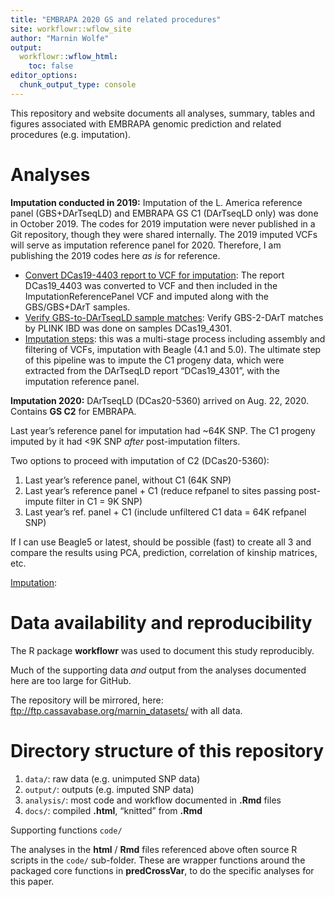 ```yaml
---
title: "EMBRAPA 2020 GS and related procedures"
site: workflowr::wflow_site
author: "Marnin Wolfe"
output:
  workflowr::wflow_html:
    toc: false
editor_options:
  chunk_output_type: console
---
```


This repository and website documents all analyses, summary, tables and figures associated with EMBRAPA genomic prediction and related procedures (e.g. imputation). 

# Analyses


**Imputation conducted in 2019:** Imputation of the L. America reference panel (GBS+DArTseqLD) and EMBRAPA GS C1 (DArTseqLD only) was done in October 2019. The codes for 2019 imputation were never published in a Git repository, though they were shared internally. The 2019 imputed VCFs will serve as imputation reference panel for 2020. Therefore, I am publishing the 2019 codes here _as is_ for reference.

  * [Convert DCas19-4403 report to VCF for imputation](convertDCas19_4403_ToVCF_102419.html): The report DCas19_4403 was converted to VCF and then included in the ImputationReferencePanel VCF and imputed along with the GBS/GBS+DArT samples.
  * [Verify GBS-to-DArTseqLD sample matches](Verify_gbs2dart_sampleMatches_EMBRAPA_102419.html): Verify GBS-2-DArT matches by PLINK IBD was done on samples DCas19_4301.
  * [Imputation steps](Imputation_EMBRAPA_102419.html): this was a multi-stage process including assembly and filtering of VCFs, imputation with Beagle (4.1 and 5.0). The ultimate step of this pipeline was to impute the C1 progeny data, which were extracted from the DArTseqLD report "DCas19_4301", with the imputation reference panel.

**Imputation 2020:** DArTseqLD (DCas20-5360) arrived on Aug. 22, 2020. Contains **GS C2** for EMBRAPA. 

Last year's reference panel for imputation had ~64K SNP. The C1 progeny imputed by it had <9K SNP _after_ post-imputation filters.

Two options to proceed with imputation of C2 (DCas20-5360):

1. Last year's reference panel, without C1 (64K SNP)
2. Last year's reference panel + C1 (reduce refpanel to sites passing post-impute filter in C1 = 9K SNP)
3. Last year's ref. panel + C1 (include unfiltered C1 data = 64K refpanel SNP)

If I can use Beagle5 or latest, should be possible (fast) to create all 3 and compare the results using PCA, prediction, correlation of kinship matrices, etc.

[Imputation](imputation.html):  


# Data availability and reproducibility

The R package **workflowr** was used to document this study reproducibly. 

Much of the supporting data _and_ output from the analyses documented here are too large for GitHub. 

The repository will be mirrored, here:  [ftp://ftp.cassavabase.org/marnin_datasets/](ftp://ftp.cassavabase.org/marnin_datasets/) with all data.

# Directory structure of this repository

1. `data/`: raw data (e.g. unimputed SNP data)
2. `output/`: outputs (e.g. imputed SNP data)
3. `analysis/`: most code and workflow documented in **.Rmd** files
4. `docs/`: compiled **.html**, "knitted" from **.Rmd**

Supporting functions `code/`

The analyses in the **html** / **Rmd** files referenced above often source R scripts in the `code/` sub-folder. These are wrapper functions around the packaged core functions in **predCrossVar**, to do the specific analyses for this paper.

